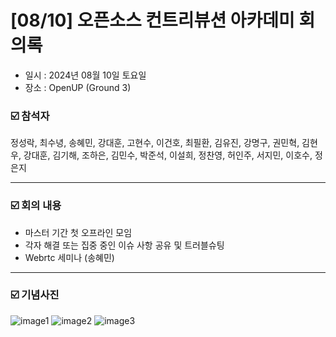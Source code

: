 # [08/10] 오픈소스 컨트리뷰션 아카데미 회의록

- 일시 : 2024년 08월 10일 토요일
- 장소 : OpenUP (Ground 3)

### ☑️ 참석자

정성락, 최수녕, 송혜민, 강대훈, 고현수, 이건호, 최필환, 김유진, 강명구, 권민혁, 김현우, 강대훈, 김기해, 조하은, 김민수, 박준석, 이설희, 정찬영, 허인주, 서지민, 이호수, 정은지

---

### ☑️ 회의 내용

- 마스터 기간 첫 오프라인 모임
- 각자 해결 또는 집중 중인 이슈 사항 공유 및 트러블슈팅
- Webrtc 세미나 (송혜민)

---

### ☑️ 기념사진

![image1](./images/240810_1.jpeg)
![image2](./images/240810_2.jpeg)
![image3](./images/240810_3.jpeg)
